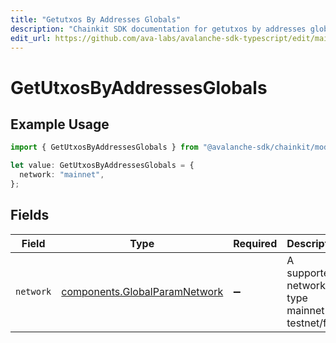 ```yaml
---
title: "Getutxos By Addresses Globals"
description: "Chainkit SDK documentation for getutxos by addresses globals"
edit_url: https://github.com/ava-labs/avalanche-sdk-typescript/edit/main/chainkit/docs/models/operations/getutxosbyaddressesglobals.md
---
```


# GetUtxosByAddressesGlobals

## Example Usage

```typescript
import { GetUtxosByAddressesGlobals } from "@avalanche-sdk/chainkit/models/operations";

let value: GetUtxosByAddressesGlobals = {
  network: "mainnet",
};
```

## Fields

| Field                                                                          | Type                                                                           | Required                                                                       | Description                                                                    | Example                                                                        |
| ------------------------------------------------------------------------------ | ------------------------------------------------------------------------------ | ------------------------------------------------------------------------------ | ------------------------------------------------------------------------------ | ------------------------------------------------------------------------------ |
| `network`                                                                      | [components.GlobalParamNetwork](https://github.com/ava-labs/avalanche-sdk-typescript/blob/main/chainkit/models/components/globalparamnetwork.md) | :heavy_minus_sign:                                                             | A supported network type mainnet or testnet/fuji.                              | mainnet                                                                        |